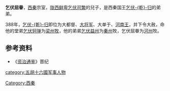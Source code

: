 '''乞伏屈眷'''，[[西秦|西秦]]宗室，[[陇西鲜卑|陇西鲜卑]][[乞伏司繁|乞伏司繁]]的兒子，是西秦国王[[乞伏乾归|乞伏-{乾}-归]]的弟弟。

388年，[[乞伏乾归|乞伏-{乾}-归]]即位为大都督、[[大将军|大将军]]、大单于、[[河南王|河南王]]，并下令大赦，命他的堂弟[[乞伏轲弹|乞伏轲弹]]为[[梁州|梁州]][[牧|牧]]，他的弟弟[[乞伏益州|乞伏益州]]为[[秦州|秦州]]牧，乞伏屈眷为[[河州|河州]]牧。

==参考资料==
*《[[资治通鉴|资治通鉴]]》晋纪
{{DEFAULTSORT:Q}}
[[Category:西秦|Category:西秦]]
[[category:五胡十六國军事人物|category:五胡十六國军事人物]]